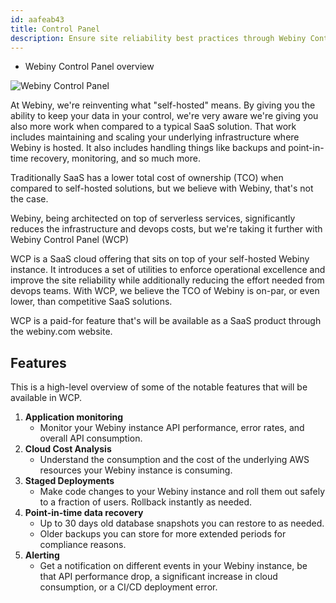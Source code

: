 ```yaml
---
id: aafeab43
title: Control Panel
description: Ensure site reliability best practices through Webiny Control Panel.
---
```



<Alert type="success" title="WHAT YOU'LL LEARN">

- Webiny Control Panel overview

</Alert>

![Webiny Control Panel](./assets/webiny-control-panel.png)

At Webiny, we're reinventing what "self-hosted" means. By giving you the ability to keep your data in your control, we're very aware we're giving you also more work when compared to a typical SaaS solution. That work includes maintaining and scaling your underlying infrastructure where Webiny is hosted. It also includes handling things like backups and point-in-time recovery, monitoring, and so much more.

Traditionally SaaS has a lower total cost of ownership (TCO) when compared to self-hosted solutions, but we believe with Webiny, that's not the case.

Webiny, being architected on top of serverless services, significantly reduces the infrastructure and devops costs, but we're taking it further with Webiny Control Panel (WCP)

WCP is a SaaS cloud offering that sits on top of your self-hosted Webiny instance. It introduces a set of utilities to enforce operational excellence and improve the site reliability while additionally reducing the effort needed from devops teams. With WCP, we believe the TCO of Webiny is on-par, or even lower, than competitive SaaS solutions.

WCP is a paid-for feature that's will be available as a SaaS product through the webiny.com website.

## Features

This is a high-level overview of some of the notable features that will be available in WCP.

1. **Application monitoring**
   - Monitor your Webiny instance API performance, error rates, and overall API consumption.
2. **Cloud Cost Analysis**
   - Understand the consumption and the cost of the underlying AWS resources your Webiny instance is consuming.
3. **Staged Deployments**
   - Make code changes to your Webiny instance and roll them out safely to a fraction of users. Rollback instantly as needed.
4. **Point-in-time data recovery**
   - Up to 30 days old database snapshots you can restore to as needed.
   - Older backups you can store for more extended periods for compliance reasons.
5. **Alerting**
   - Get a notification on different events in your Webiny instance, be that API performance drop, a significant increase in cloud consumption, or a CI/CD deployment error.
